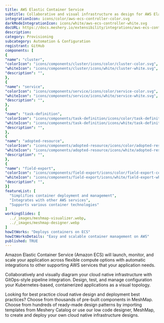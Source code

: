 ```yaml
---
title: AWS Elastic Container Service
subtitle: Collaborative and visual infrastructure as design for AWS Elastic Container Service
integrationIcon: icons/color/aws-ecs-controller-color.svg
darkModeIntegrationIcon: icons/white/aws-ecs-controller-white.svg
docURL: https://docs.meshery.io/extensibility/integrations/aws-ecs-controller
description: 
category: Provisioning
subcategory: Automation & Configuration
registrant: GitHub
components: [
{
"name": "cluster",
"colorIcon": "icons/components/cluster/icons/color/cluster-color.svg",
"whiteIcon": "icons/components/cluster/icons/white/cluster-white.svg",
"description": "",
},
{
"name": "service",
"colorIcon": "icons/components/service/icons/color/service-color.svg",
"whiteIcon": "icons/components/service/icons/white/service-white.svg",
"description": "",
},
{
"name": "task-definition",
"colorIcon": "icons/components/task-definition/icons/color/task-definition-color.svg",
"whiteIcon": "icons/components/task-definition/icons/white/task-definition-white.svg",
"description": "",
},
{
"name": "adopted-resource",
"colorIcon": "icons/components/adopted-resource/icons/color/adopted-resource-color.svg",
"whiteIcon": "icons/components/adopted-resource/icons/white/adopted-resource-white.svg",
"description": "",
},
{
"name": "field-export",
"colorIcon": "icons/components/field-export/icons/color/field-export-color.svg",
"whiteIcon": "icons/components/field-export/icons/white/field-export-white.svg",
"description": "",
}]
featureList: [
  "Simplifies container deployment and management",
  "Integrates with other AWS services",
  "Supports various container technologies"
]
workingSlides: [
  ../_images/meshmap-visualizer.webp,
  ../_images/meshmap-designer.webp
]
howItWorks: "Deploys containers on ECS"
howItWorksDetails: "Easy and scalable container management on AWS"
published: TRUE
---
```

<p>
Amazon Elastic Container Service (Amazon ECS) will launch, monitor, and scale your application across flexible compute options with automatic integrations to other supporting AWS services that your application needs. 
</p>
<p>
    Collaboratively and visually diagram your cloud native infrastructure with GitOps-style pipeline integration. Design, test, and manage configuration your Kubernetes-based, containerized applications as a visual topology.
</p>
<p>
    Looking for best practice cloud native design and deployment best practices? Choose from thousands of pre-built components in MeshMap. Choose from hundreds of ready-made design patterns by importing templates from Meshery Catalog or use our low code designer, MeshMap, to create and deploy your own cloud native infrastructure designs.
</p>
